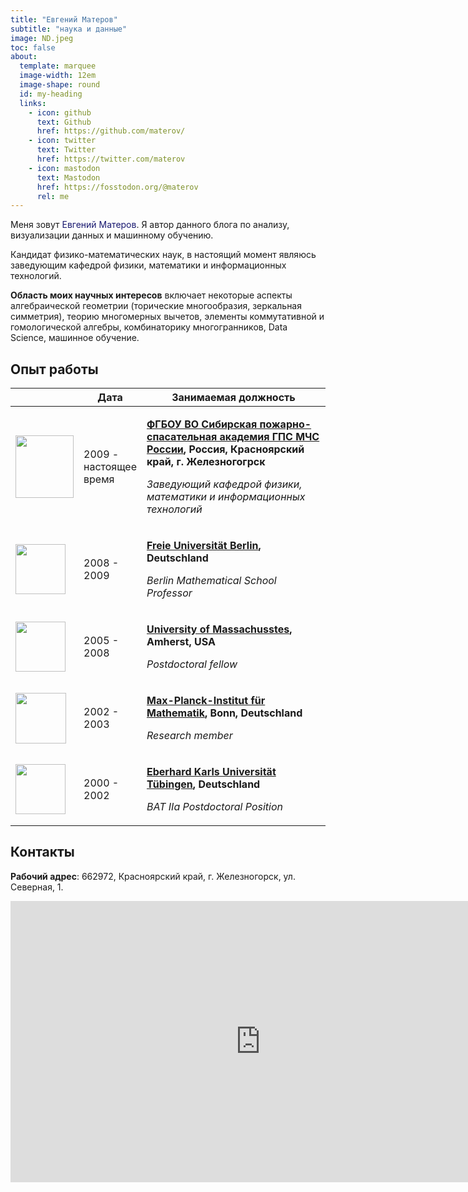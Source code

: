 ```yaml
---
title: "Евгений Матеров"
subtitle: "наука и данные"
image: ND.jpeg
toc: false
about:
  template: marquee
  image-width: 12em
  image-shape: round
  id: my-heading
  links:
    - icon: github
      text: Github
      href: https://github.com/materov/
    - icon: twitter
      text: Twitter
      href: https://twitter.com/materov
    - icon: mastodon
      text: Mastodon
      href: https://fosstodon.org/@materov
      rel: me
---
```




Меня зовут [Евгений Матеров]{style="color: midnightblue;"}. Я автор данного блога по анализу, визуализации данных и машинному обучению. 

Кандидат физико-математических наук, в настоящий момент являюсь заведующим кафедрой физики, математики и информационных технологий.

**Область моих научных интересов** включает некоторые аспекты алгебраической геометрии (торические многообразия, зеркальная симметрия), теорию многомерных вычетов, элементы коммутативной и гомологической алгебры, комбинаторику многогранников, Data Science, машинное обучение.




## Опыт работы

:::{.column-body-outset}

::: {style="font-size: 0.93em"}

+-----------------------------------------------+------------------------+------------------------------------------------------------------------------------------------------------------------------------------------------------------------------------------------------+
|                                               | Дата                   | Занимаемая должность                                                                                                                                                                                 |
+===============================================+========================+======================================================================================================================================================================================================+
| ![](images/logo.png){width="93" height="100"} | 2009 - настоящее время | [**ФГБОУ ВО Сибирская пожарно-спасательная академия ГПС МЧС России**](http://sibpsa.ru/){target="_blank"}**, Россия, Красноярский край, г. Железногогрск**                                           |
|                                               |                        |                                                                                                                                                                                                      |
|                                               |                        | *Заведующий кафедрой физики, математики и информационных технологий*                                                                                                                                 |
+-----------------------------------------------+------------------------+------------------------------------------------------------------------------------------------------------------------------------------------------------------------------------------------------+
| ![](images/FU.png){width="80"}                | 2008 - 2009            | [**Freie Universität Berlin**](https://www.mi.fu-berlin.de/en/math/index.html){target="_blank"}**, Deutschland**                                                                                     |
|                                               |                        |                                                                                                                                                                                                      |
|                                               |                        | *Berlin Mathematical School Professor*                                                                                                                                                               |
+-----------------------------------------------+------------------------+------------------------------------------------------------------------------------------------------------------------------------------------------------------------------------------------------+
| ![](images/UMASS.png){width="80"}             | 2005 - 2008            | [**University of Massachusstes**](https://www.math.umass.edu/){target="_blank"}**, Amherst, USA**                                                                                                    |
|                                               |                        |                                                                                                                                                                                                      |
|                                               |                        | *Postdoctoral fellow*                                                                                                                                                                                |
+-----------------------------------------------+------------------------+------------------------------------------------------------------------------------------------------------------------------------------------------------------------------------------------------+
| ![](images/MPIfM.png){width="81"}             | 2002 - 2003            | [**Max-Planck-Institut für Mathematik**](https://www.mpim-bonn.mpg.de/){target="_blank"}**, Bonn, Deutschland**                                                                                      |
|                                               |                        |                                                                                                                                                                                                      |
|                                               |                        | *Research member*                                                                                                                                                                                    |
+-----------------------------------------------+------------------------+------------------------------------------------------------------------------------------------------------------------------------------------------------------------------------------------------+
| ![](images/TU.jpg){width="80"}                | 2000 - 2002            | [**Eberhard Karls Universität Tübingen**](https://uni-tuebingen.de/fakultaeten/mathematisch-naturwissenschaftliche-fakultaet/fachbereiche/mathematik/fachbereich/){target="_blank"}**, Deutschland** |
|                                               |                        |                                                                                                                                                                                                      |
|                                               |                        | *BAT IIa Postdoctoral Position*                                                                                                                                                                      |
+-----------------------------------------------+------------------------+------------------------------------------------------------------------------------------------------------------------------------------------------------------------------------------------------+

:::

:::

## Контакты

**Рабочий адрес**: 662972, Красноярский край, г. Железногорск, ул. Северная, 1.

<iframe src="https://www.google.com/maps/embed?pb=!1m14!1m8!1m3!1d1107.8199932406446!2d93.54398631650412!3d56.26699851052017!3m2!1i1024!2i768!4f13.1!3m3!1m2!1s0x5cd77b94fdb8a2af%3A0x6a4ce6fa3f21a8dc!2z0KHQuNCx0LjRgNGB0LrQsNGPINC_0L7QttCw0YDQvdC-LdGB0L_QsNGB0LDRgtC10LvRjNC90LDRjyDQsNC60LDQtNC10LzQuNGPINCT0J_QoSDQnNCn0KEg0KDQvtGB0YHQuNC4!5e0!3m2!1sru!2sru!4v1679582222625!5m2!1sru!2sru" width="800" height="450" style="border:0;" allowfullscreen="" loading="lazy" referrerpolicy="no-referrer-when-downgrade"></iframe>

